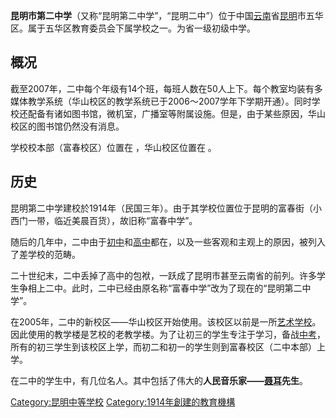 '''昆明市第二中学'''（又称“昆明第二中学”，“昆明二中”）位于中国[[云南|云南]]省[[昆明|昆明]]市五华区。属于五华区教育委员会下属学校之一。为省一级初级中学。

==概况==
截至2007年，二中每个年级有14个班，每班人数在50人上下。每个教室均装有多媒体教学系统（华山校区的教学系统已于2006～2007学年下学期开通）。同时学校还配备有诸如图书馆，微机室，广播室等附属设施。但是，由于某些原因，华山校区的图书馆仍然没有消息。

学校校本部（富春校区）位置在 {{coord|25|2|44.48|N|102|42|2.72|E}}，华山校区位置在 {{coord|25|2|52.76|N|102|42|20.08|E}} 。

==历史==
昆明第二中学建校於1914年（民国三年）。由于其学校位置位于昆明的富春街（小西门一带，临近美晨百货），故旧称“富春中学”。

随后的几年中，二中由于[[初中|初中]]和[[高中|高中]]都在，以及一些客观和主观上的原因，被列入了差学校的范畴。

二十世纪末，二中丢掉了高中的包袱，一跃成了昆明市甚至云南省的前列。许多学生争相上二中。此时，二中已经由原名称“富春中学”改为了现在的“昆明第二中学”。

在2005年，二中的新校区——华山校区开始使用。该校区以前是一所[[艺术学校|艺术学校]]。因此使用的教学楼是艺校的老教学楼。为了让初三的学生专注于学习，备战[[中考|中考]]，所有的初三学生到该校区上学，而初二和初一的学生则到富春校区（二中本部）上学。

在二中的学生中，有几位名人。其中包括了伟大的'''人民音乐家——[[聂耳|聂耳]]先生'''。

[[Category:昆明中等学校|Category:昆明中等学校]]
[[Category:1914年創建的教育機構|Category:1914年創建的教育機構]]
